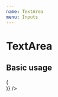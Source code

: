 ```yaml
---
name: TextArea
menu: Inputs
---
```




# TextArea

<PropsTable of={TextArea} />

## Basic usage

<Playground>
  <Formik
    render={values => (
      <form>
        <Field
          name="myTextarea"
          placeholder="Your textarea"
          component={TextArea}
        />
      </form>
    )}
  />
</Playground>

